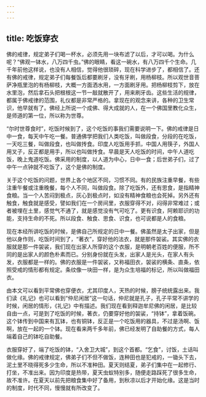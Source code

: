```yaml
---
---
---
```

title: 吃饭穿衣
---




佛的戒律，规定弟子们喝一杯水，必须先用一块布滤了以后，才可以喝。为什么呢？“佛观一钵水，八万四千虫。”佛的眼睛，看这一碗水，有八万四千个生命。几千年前他这样说，也没有人相信，觉得他很琐碎，现在科学进步了，都相信了。还有佛的戒律，规定弟子们每餐饭后都要刷牙，没有牙刷，用杨柳枝。所以观世音菩萨净瓶里泡的有杨柳枝，大概一方面洒水用，一方面刷牙用。把杨柳枝剪下，放在水里泡，然后拿石头把根根这一节一敲就散开了，用来刷牙齿。这些生活的规律，都属于佛戒律的范围，礼仪都是非常严格的。拿现在的观念来讲，各种的卫生常识，他早就有了。佛经上所说一个成佛、得大成就的人，在一个佛国里教化众生，是师道的第一位，所以称为世尊。

“尔时世尊食时”，吃饭时候到了，这个吃饭的事我们需要说明一下。佛的戒律是日中一食，每天中午吃一餐。普通佛学把我们人类吃饭，叫做段食，分段的在吃饭，一天吃三餐，叫做段食，也叫做抟食。印度人吃饭用手抓，中国人用筷子，外国人用叉子，反正都是用手，所以也叫做抟食。早晨是天人吃饭的时间，中午人道吃饭，晚上鬼道吃饭。佛采用的制度，以人道为中心，日中一食；后世弟子们，过了中午一点钟就不吃饭了，这个是佛的制度。

关于这个吃饭的问题，世界上各个地区不同，习惯不同。有的民族注重早餐，有些注重午餐或注重晚餐，每个人不同，叫做段食。除了吃饭外，还有思食，是指精神食粮。当一个人苦闷到极点，灰心到极点时，如没有精神食粮也会死掉。另外还有触食，触食就是感受，譬如我们在一个房间里，衣服穿得不对，闷得非常难过；或者被埋在土里，感觉气不通了，就是感觉没有气可吃了。更有识食，阿赖耶识的功能，支持生命的不死。所以段食、触食、思食、识食，也可说都是人的食粮。

现在本经所讲吃饭的时候，是佛自己所规定的日中一餐。佛虽然是太子出家，但是他以身作则，吃饭时间到了，“著衣”，穿好他的法衣，就是那件袈裟。其实佛的衣服就是那一件袈裟，我们现在出家人所穿的这个衣服，是明朝老百姓的便服，所不同的是出家人的颜色朴素而已。分别身份就在头发，出家人是光头，在家人有头发，衣服都是一样的。佛的衣服是一件袈裟，又称福田衣，袈裟的横条、直条，依照受戒的情形都有规定。条纹像一块田一样，是为众生培福的标记，所以叫做福田衣。

由本文可以看到平常佛也穿便衣，尤其印度人，天热的时候，膀子统统露出来。我们读《礼记》也可以看到“仲尼闲居”这一句话，仲尼就是孔子，孔子平常不讲学的时候，闲居的情形，《礼记》中有描述。我们现在看到释迦牟尼佛的闲居，是比较自由一点，可是到了吃饭的时候，著衣，仍要穿好他的袈裟，“持钵”，拿着饭碗。这个钵传到中国来有瓦钵，也有铜钵，反正是一个吃饭用的器具，不过是汤啊、饭啊，放在一起的一个钵。现在看来两千多年前，佛已经发明了自助餐的方式，每人端着自己的钵吃自助餐。

衣服穿好了，端了吃饭的钵，“入舍卫大城”，到这个首都。“乞食”，讨饭，土话叫做化缘。佛的戒律规定，佛弟子们不但不做饭，连种田也是犯戒的，一锄头下去，泥土里不晓得死多少生命，所以不准种田。夏天则结夏，弟子们集中在一起修行、打坐，不准出来。因为印度是热带，夏天虫蚁特别多，随便走路踩死了很多生命，故不准许。在夏天以前先把粮食集中好了备用，到秋凉以后才开始化缘。这是当时的制度，时代不同，慢慢就有所改变了。